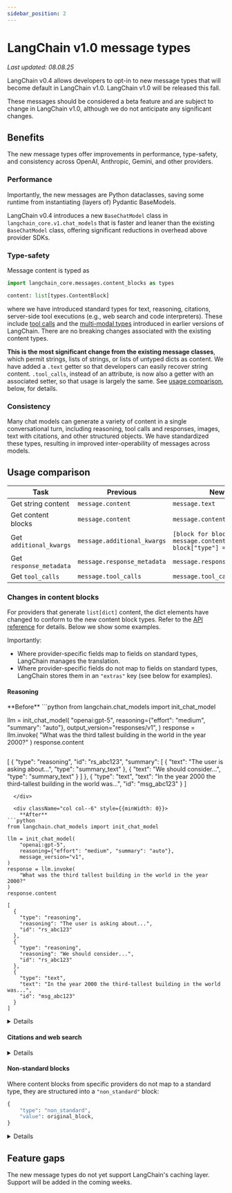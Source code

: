 ```yaml
---
sidebar_position: 2
---
```


# LangChain v1.0 message types

*Last updated: 08.08.25*

LangChain v0.4 allows developers to opt-in to new message types that will become default
in LangChain v1.0. LangChain v1.0 will be released this fall.

These messages should be considered a beta feature and are subject to change in
LangChain v1.0, although we do not anticipate any significant changes.

## Benefits

The new message types offer improvements in performance, type-safety, and consistency
across OpenAI, Anthropic, Gemini, and other providers.

### Performance

Importantly, the new messages are Python dataclasses, saving some runtime from
instantiating (layers of) Pydantic BaseModels.

LangChain v0.4 introduces a new `BaseChatModel` class in `langchain_core.v1.chat_models`
that is faster and leaner than the existing `BaseChatModel` class, offering significant
reductions in overhead above provider SDKs.

### Type-safety

Message content is typed as
```python
import langchain_core.messages.content_blocks as types

content: list[types.ContentBlock]
```

where we have introduced standard types for text, reasoning, citations, server-side
tool executions (e.g., web search and code interpreters). These include
[tool calls](https://python.langchain.com/docs/concepts/tool_calling/) and the
[multi-modal types](/docs/how_to/multimodal_inputs/) introduced in earlier versions
of LangChain. There are no breaking changes associated with the existing content types.

**This is the most significant change from the existing message classes**, which permit
strings, lists of strings, or lists of untyped dicts as content. We have added a
`.text` getter so that developers can easily recover string content. `.tool_calls`,
instead of an attribute, is now also a getter with an associated setter, so that
usage is largely the same. See [usage comparison](#usage-comparison), below, for details.

### Consistency

Many chat models can generate a variety of content in a single conversational turn,
including reasoning, tool calls and responses, images, text with citations, and other
structured objects. We have standardized these types, resulting in improved
inter-operability of messages across models.

## Usage comparison

| Task                    | Previous | New                                            |
|-------------------------|----------|------------------------------------------------|
| Get string content      | `message.content`            | `message.text`             |
| Get content blocks      | `message.content`            | `message.content`          |
| Get `additional_kwargs` | `message.additional_kwargs`  | `[block for block in message.content if block["type"] == "..."]` |
| Get `response_metadata` | `message.response_metadata`  | `message.response_metadata`|
| Get `tool_calls`        | `message.tool_calls`         | `message.tool_calls`       |

### Changes in content blocks

For providers that generate `list[dict]` content, the dict elements have changed to
conform to the new content block types. Refer to the
[API reference](https://python.langchain.com/api_reference/core/messages.html) for
details. Below we show some examples.

Importantly:
- Where provider-specific fields map to fields on standard types, LangChain manages
the translation.
- Where provider-specific fields do not map to fields on standard types, LangChain
stores them in an `"extras"` key (see below for examples).

#### Reasoning

<div className="row">
  <div className="col col--6" style={{minWidth: 0}}>
    **Before**
```python
from langchain.chat_models import init_chat_model

llm = init_chat_model(
    "openai:gpt-5",
    reasoning={"effort": "medium", "summary": "auto"},
    output_version="responses/v1",
)
response = llm.invoke(
    "What was the third tallest building in the world in the year 2000?"
)
response.content
```
```
[
  {
    "type": "reasoning",
    "id": "rs_abc123",
    "summary": [
      {
        "text": "The user is asking about...",
        "type": "summary_text"
      },
      {
        "text": "We should consider...",
        "type": "summary_text"
      }
    ]
  },
  {
    "type": "text",
    "text": "In the year 2000 the third-tallest building in the world was...",
    "id": "msg_abc123"
  }
]
```
  </div>

  <div className="col col--6" style={{minWidth: 0}}>
    **After**
```python
from langchain.chat_models import init_chat_model

llm = init_chat_model(
    "openai:gpt-5",
    reasoning={"effort": "medium", "summary": "auto"},
    message_version="v1",
)
response = llm.invoke(
    "What was the third tallest building in the world in the year 2000?"
)
response.content
```
```
[
  {
    "type": "reasoning",
    "reasoning": "The user is asking about...",
    "id": "rs_abc123"
  },
  {
    "type": "reasoning",
    "reasoning": "We should consider...",
    "id": "rs_abc123"
  },
  {
    "type": "text",
    "text": "In the year 2000 the third-tallest building in the world was...",
    "id": "msg_abc123"
  }
]
```
  </div>
</div>

<details Before>
```python
from langchain.chat_models import init_chat_model

llm = init_chat_model(
    "openai:gpt-5",
    reasoning={"effort": "medium", "summary": "auto"},
    output_version="responses/v1",
)
response = llm.invoke(
    "What was the third tallest building in the world in the year 2000?"
)
response.content
```
```
[
  {
    "type": "reasoning",
    "id": "rs_abc123",
    "summary": [
      {
        "text": "The user is asking about...",
        "type": "summary_text"
      },
      {
        "text": "We should consider...",
        "type": "summary_text"
      }
    ]
  },
  {
    "type": "text",
    "text": "In the year 2000 the third-tallest building in the world was...",
    "id": "msg_abc123"
  }
]
```
</details>

<details After>
```python
from langchain.chat_models import init_chat_model

llm = init_chat_model(
    "openai:gpt-5",
    reasoning={"effort": "medium", "summary": "auto"},
    message_version="v1",
)
response = llm.invoke(
    "What was the third tallest building in the world in the year 2000?"
)
response.content
```
```
[
  {
    "type": "reasoning",
    "reasoning": "The user is asking about...",
    "id": "rs_abc123"
  },
  {
    "type": "reasoning",
    "reasoning": "We should consider...",
    "id": "rs_abc123"
  },
  {
    "type": "text",
    "text": "In the year 2000 the third-tallest building in the world was...",
    "id": "msg_abc123"
  }
]
```
</details>

#### Citations and web search

<details Before>
```python
from langchain.chat_models import init_chat_model

llm = init_chat_model("openai:gpt-5-mini", output_version="responses/v1")
llm_with_tools = llm.bind_tools([{"type": "web_search_preview"}])

response = llm_with_tools.invoke("What was a positive news story from today?")
response.content
```
```
[
  {
    "type": "reasoning",
    "id": "rs_abc123",
    "summary": []
  },
  {
    "type": "web_search_call",
    "id": "ws_abc123",
    "action": {
      "query": "positive news today August 8 2025 'good news' 'Aug 8 2025' 'today' ",
      "type": "search"
    },
    "status": "completed"
  },
  {
    "type": "text",
    "text": "Here are two positive news items from today...",
    "annotations": [
      {
        "type": "url_citation",
        "end_index": 455,
        "start_index": 196,
        "title": "Document title",
        "url": "<document url>"
      },
      {
        "type": "url_citation",
        "end_index": 1022,
        "start_index": 707,
        "title": "Another Document",
        "url": "<another document url>"
      },
    ],
    "id": "msg_abc123"
  }
]
```
</details>

<details After>
```python
from langchain.chat_models import init_chat_model

llm = init_chat_model("openai:gpt-5-mini", message_version="v1")
llm_with_tools = llm.bind_tools([{"type": "web_search_preview"}])

response = llm_with_tools.invoke("What was a positive news story from today?")
response.content
```
```
[
  {
    "type": "reasoning",
    "id": "rs_abc123"
  },
  {
    "type": "web_search_call",
    "id": "ws_abc123",
    "query": "positive news August 8 2025 'good news' 'today' ",
    "extras": {
      "action": {"type": "search"},
      "status": "completed",
    }
  },
  {
    "type": "web_search_result",
    "id": "ws_abc123"
  },
  {
    "type": "text",
    "text": "Here are two positive news items from today...",
    "annotations": [
      {
        "type": "citation",
        "end_index": 455,
        "start_index": 196,
        "title": "Document title",
        "url": "<document url>"
      },
      {
        "type": "citation",
        "end_index": 1022,
        "start_index": 707,
        "title": "Another Document",
        "url": "<another document url>"
      }
    ],
    "id": "msg_abc123"
  }
]
```
</details>

#### Non-standard blocks

Where content blocks from specific providers do not map to a standard type, they are
structured into a `"non_standard"` block:
```python
{
    "type": "non_standard",
    "value": original_block,
}
```
<details Before>
```python
from langchain.chat_models import init_chat_model

llm = init_chat_model("openai:gpt-5-mini", output_version="responses/v1")
llm_with_tools = llm.bind_tools(
    [
        {
            "type": "file_search",
            "vector_store_ids": ["vs_67d0baa0544c8191be194a85e19cbf92"],
        }
    ]
)

response = llm_with_tools.invoke("What is deep research by OpenAI?")
response.content
```
```
[
  {
    "type": "reasoning",
    "id": "rs_abc123",
    "summary": []
  },
  {
    "type": "file_search_call",
    "id": "fs_abc123",
    "queries": [
      "What is deep research by OpenAI?",
      "deep research OpenAI definition"
    ],
    "status": "completed"
  },
  {
    "type": "reasoning",
    "id": "rs_def456",
    "summary": []
  },
  {
    "type": "text",
    "text": "Deep research is...",
    "annotations": [
      {
        "type": "file_citation",
        "file_id": "file-abc123",
        "filename": "sample_file.pdf",
        "index": 305
      },
      {
        "type": "file_citation",
        "file_id": "file-abc123",
        "filename": "sample_file.pdf",
        "index": 675
      },
    ],
    "id": "msg_abc123"
  }
]
```
</details>

<details After>
```python
from langchain.chat_models import init_chat_model

llm = init_chat_model("openai:gpt-5-mini", message_version="v1")
llm_with_tools = llm.bind_tools(
    [
        {
            "type": "file_search",
            "vector_store_ids": ["vs_67d0baa0544c8191be194a85e19cbf92"],
        }
    ]
)

response = llm_with_tools.invoke("What is deep research by OpenAI?")
response.content
```
```
[
  {
    "type": "reasoning",
    "id": "rs_abc123",
    "summary": []
  },
  {
    "type": "non_standard",
    "value": {
      "type": "file_search_call",
      "id": "fs_abc123",
      "queries": [
        "What is deep research by OpenAI?",
        "deep research OpenAI definition"
      ],
      "status": "completed"
    }
  },
  {
    "type": "reasoning",
    "id": "rs_def456",
    "summary": []
  },
  {
    "type": "text",
    "text": "Deep research is...",
    "annotations": [
      {
        "type": "citation",
        "title": "sample_file.pdf",
        "extras": {
          "file_id": "file-abc123",
          "index": 305
        }
      },
      {
        "type": "citation",
        "title": "sample_file.pdf",
        "extras": {
          "file_id": "file-abc123",
          "index": 675
        }
      },
    ],
    "id": "msg_abc123"
  }
]
```
</details>


## Feature gaps

The new message types do not yet support LangChain's caching layer. Support will be
added in the coming weeks.
